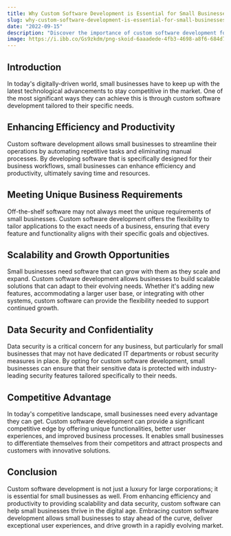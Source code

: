 ```yaml
---
title: Why Custom Software Development is Essential for Small Businesses
slug: why-custom-software-development-is-essential-for-small-businesses
date: "2022-09-15"
description: "Discover the importance of custom software development for small businesses and how it can help them thrive in the digital age."
image: https://i.ibb.co/Gs9zkdm/png-skoid-6aaadede-4fb3-4698-a8f6-684d7786b067-sktid-a48cca56-e6da-484e-a814-9c849652bcb3-skt-2023-0.png
---
```

## Introduction

In today's digitally-driven world, small businesses have to keep up with the latest technological advancements to stay competitive in the market. One of the most significant ways they can achieve this is through custom software development tailored to their specific needs.

## Enhancing Efficiency and Productivity

Custom software development allows small businesses to streamline their operations by automating repetitive tasks and eliminating manual processes. By developing software that is specifically designed for their business workflows, small businesses can enhance efficiency and productivity, ultimately saving time and resources.

## Meeting Unique Business Requirements

Off-the-shelf software may not always meet the unique requirements of small businesses. Custom software development offers the flexibility to tailor applications to the exact needs of a business, ensuring that every feature and functionality aligns with their specific goals and objectives.

## Scalability and Growth Opportunities

Small businesses need software that can grow with them as they scale and expand. Custom software development allows businesses to build scalable solutions that can adapt to their evolving needs. Whether it's adding new features, accommodating a larger user base, or integrating with other systems, custom software can provide the flexibility needed to support continued growth.

## Data Security and Confidentiality

Data security is a critical concern for any business, but particularly for small businesses that may not have dedicated IT departments or robust security measures in place. By opting for custom software development, small businesses can ensure that their sensitive data is protected with industry-leading security features tailored specifically to their needs.

## Competitive Advantage

In today's competitive landscape, small businesses need every advantage they can get. Custom software development can provide a significant competitive edge by offering unique functionalities, better user experiences, and improved business processes. It enables small businesses to differentiate themselves from their competitors and attract prospects and customers with innovative solutions.

## Conclusion

Custom software development is not just a luxury for large corporations; it is essential for small businesses as well. From enhancing efficiency and productivity to providing scalability and data security, custom software can help small businesses thrive in the digital age. Embracing custom software development allows small businesses to stay ahead of the curve, deliver exceptional user experiences, and drive growth in a rapidly evolving market.